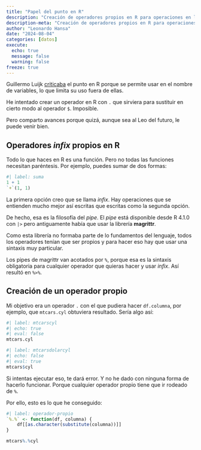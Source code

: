 ```yaml
---
title: "Papel del punto en R"
description: "Creación de operadores propios en R para operaciones en línea"
description-meta: "Creación de operadores propios en R para operaciones en línea"
author: "Leonardo Hansa"
date: "2024-08-04"
categories: [datos]
execute: 
  echo: true
  message: false
  warning: false
freeze: true
---
```


Guillermo Luijk [criticaba](https://www.linkedin.com/feed/update/urn:li:activity:7225379882355044352?commentUrn=urn%3Ali%3Acomment%3A%28activity%3A7225379882355044352%2C7225391436190371840%29&replyUrn=urn%3Ali%3Acomment%3A%28activity%3A7225379882355044352%2C7225459855812120576%29&dashCommentUrn=urn%3Ali%3Afsd_comment%3A%287225391436190371840%2Curn%3Ali%3Aactivity%3A7225379882355044352%29&dashReplyUrn=urn%3Ali%3Afsd_comment%3A%287225459855812120576%2Curn%3Ali%3Aactivity%3A7225379882355044352%29) el punto en R porque se permite usar en el nombre de variables, lo que limita su uso fuera de ellas.


He intentado crear un operador en R con `.` que sirviera para sustituir en cierto modo al operador `$`. Imposible. 

Pero comparto avances porque quizá, aunque sea al Leo del futuro, le puede venir bien.

## Operadores _infix_ propios en R

Todo lo que haces en R es una función. Pero no todas las funciones necesitan paréntesis. Por ejemplo, puedes sumar de dos formas:

```r
#| label: suma
1 + 1
`+`(1, 1)
```

La primera opción creo que se llama _infix_. Hay operaciones que se entienden mucho mejor así escritas que escritas como la segunda opción. 

De hecho, esa es la filosofía del _pipe_. El _pipe_ está disponible desde R 4.1.0 con `|>` pero antiguamente había que usar la librería **magrittr**. 

Como esta librería no formaba parte de lo fundamentos del lenguaje, todos los operadores tenían que ser propios y para hacer eso hay que usar una sintaxis muy particular. 

Los pipes de magrittr van acotados por `%`, porque esa es la sintaxis obligatoria para cualquier operador que quieras hacer y usar _infix_. Así resultó en `%>%`. 

## Creación de un operador propio

Mi objetivo era un operador `.` con el que pudiera hacer `df.columna`, por ejemplo, que `mtcars.cyl` obtuviera resultado. Sería algo así:

```r
#| label: mtcarscyl
#| echo: true
#| eval: false
mtcars.cyl
```

```r
#| label: mtcarsdolarcyl
#| echo: false
#| eval: true
mtcars$cyl
```

Si intentas ejecutar eso, te dará error. Y no he dado con ninguna forma de hacerlo funcionar. Porque cualquier operador propio tiene que ir rodeado de `%`. 

Por ello, esto es lo que he conseguido:

```r
#| label: operador-propio
`%.%` <- function(df, columna) {
    df[[as.character(substitute(columna))]]
}

mtcars%.%cyl
```




